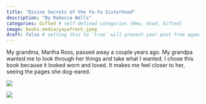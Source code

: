 ```yaml
---
title: "Divine Secrets of the Ya-Ya Sisterhood"
description: "By Rebecca Wells"
categories: Gifted # self-defined categories (New, Used, Gifted)
image: books.media/yayafront.jpeg
draft: false # setting this to `true` will prevent your post from appearing on your listing page until you're ready!
---
```


My grandma, Martha Ross, passed away a couple years ago. My grandpa wanted me to look through her things and take what I wanted. I chose this book because it looked worn and loved. It makes me feel closer to her, seeing the pages she dog-eared.

![](books.media/yayafront.jpeg){fig-align="center"}

![](books.media/yayaback.jpeg){fig-align="center"}
